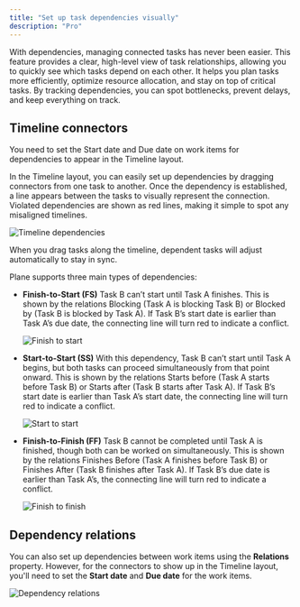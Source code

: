 ```yaml
---
title: "Set up task dependencies visually"
description: "Pro"
---
```


With dependencies, managing connected tasks has never been easier. This feature provides a clear, high-level view of task relationships, allowing you to quickly see which tasks depend on each other. It helps you plan tasks more efficiently, optimize resource allocation, and stay on top of critical tasks. By tracking dependencies, you can spot bottlenecks, prevent delays, and keep everything on track.

## Timeline connectors[​](#timeline-connectors "Direct link to Timeline connectors")

<Info>
  You need to set the Start date and Due date on work items for dependencies to appear in the Timeline layout.
</Info>

In the Timeline layout, you can easily set up dependencies by dragging connectors from one task to another. Once the dependency is established, a line appears between the tasks to visually represent the connection. Violated dependencies are shown as red lines, making it simple to spot any misaligned timelines.

![Timeline dependencies](/images/core-concepts/issues/issues/timeline-dependencies.webp)

<Check>
  When you drag tasks along the timeline, dependent tasks will adjust automatically to stay in sync.
</Check>

Plane supports three main types of dependencies:

* **Finish-to-Start (FS)** Task B can’t start until Task A finishes. This is shown by the relations Blocking (Task A is blocking Task B) or Blocked by (Task B is blocked by Task A). If Task B’s start date is earlier than Task A’s due date, the connecting line will turn red to indicate a conflict.

  ![Finish to start](/images/core-concepts/issues/issues/finish-to-start.webp)

* **Start-to-Start (SS)** With this dependency, Task B can’t start until Task A begins, but both tasks can proceed simultaneously from that point onward. This is shown by the relations Starts before (Task A starts before Task B) or Starts after (Task B starts after Task A). If Task B’s start date is earlier than Task A’s start date, the connecting line will turn red to indicate a conflict.

  ![Start to start](/images/core-concepts/issues/issues/start-to-start.webp)

* **Finish-to-Finish (FF)** Task B cannot be completed until Task A is finished, though both can be worked on simultaneously. This is shown by the relations Finishes Before (Task A finishes before Task B) or Finishes After (Task B finishes after Task A). If Task B’s due date is earlier than Task A’s, the connecting line will turn red to indicate a conflict.

  ![Finish to finish](/images/core-concepts/issues/issues/finish-to-finish.webp)

## Dependency relations[​](#dependency-relations "Direct link to Dependency relations")

You can also set up dependencies between work items using the **Relations** property. However, for the connectors to show up in the Timeline layout, you'll need to set the **Start date** and **Due date** for the work items.

![Dependency relations](/images/core-concepts/issues/issues/dependency-relations.webp)
